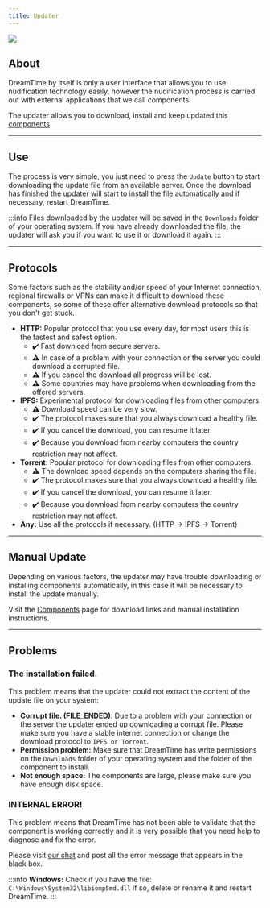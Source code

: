 ```yaml
---
title: Updater
---
```


![](/img/previews/Updater.png)

## About

DreamTime by itself is only a user interface that allows you to use nudification technology easily, however the nudification process is carried out with external applications that we call components.

The updater allows you to download, install and keep updated this [components](/docs/guide/components).

---

## Use

The process is very simple, you just need to press the `Update` button to start downloading the update file from an available server. Once the download has finished the updater will start to install the file automatically and if necessary, restart DreamTime.

:::info
Files downloaded by the updater will be saved in the `Downloads` folder of your operating system. If you have already downloaded the file, the updater will ask you if you want to use it or download it again.
:::

---

## Protocols

Some factors such as the stability and/or speed of your Internet connection, regional firewalls or VPNs can make it difficult to download these components, so some of these offer alternative download protocols so that you don't get stuck.

- **HTTP:** Popular protocol that you use every day, for most users this is the fastest and safest option.
  - ✔️ Fast download from secure servers.
  - ⚠️ In case of a problem with your connection or the server you could download a corrupted file.
  - ⚠️ If you cancel the download all progress will be lost.
  - ⚠️ Some countries may have problems when downloading from the offered servers.
- **IPFS:** Experimental protocol for downloading files from other computers.
  - ⚠️ Download speed can be very slow.
  - ✔️ The protocol makes sure that you always download a healthy file.
  - ✔️ If you cancel the download, you can resume it later.
  - ✔️ Because you download from nearby computers the country restriction may not affect.
- **Torrent:** Popular protocol for downloading files from other computers.
  - ⚠️ The download speed depends on the computers sharing the file.
  - ✔️ The protocol makes sure that you always download a healthy file.
  - ✔️ If you cancel the download, you can resume it later.
  - ✔️ Because you download from nearby computers the country restriction may not affect.
- **Any:** Use all the protocols if necessary. (HTTP -> IPFS -> Torrent)


---

## Manual Update

Depending on various factors, the updater may have trouble downloading or installing components automatically, in this case it will be necessary to install the update manually.

Visit the [Components](/docs/guide/components) page for download links and manual installation instructions.

---

## Problems

### The installation failed.

This problem means that the updater could not extract the content of the update file on your system:

- **Corrupt file. (FILE_ENDED)**: Due to a problem with your connection or the server the updater ended up downloading a corrupt file. Please make sure you have a stable internet connection or change the download protocol to `IPFS or Torrent`.
- **Permission problem:** Make sure that DreamTime has write permissions on the `Downloads` folder of your operating system and the folder of the component to install.
- **Not enough space:** The components are large, please make sure you have enough disk space.


### INTERNAL ERROR!

This problem means that DreamTime has not been able to validate that the component is working correctly and it is very possible that you need help to diagnose and fix the error.

Please visit [our chat](https://chat.dreamnet.tech) and post all the error message that appears in the black box.

:::info
**Windows:** Check if you have the file: `C:\Windows\System32\libiomp5md.dll` if so, delete or rename it and restart DreamTime.
:::
